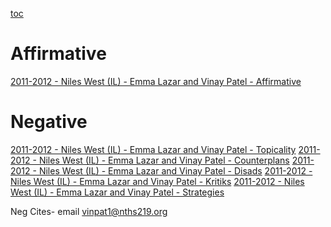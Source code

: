 [[toc]]
=Affirmative= 

[[2011-2012 - Niles West (IL) - Emma Lazar and Vinay Patel - Affirmative]]

=Negative= 

[[2011-2012 - Niles West (IL) - Emma Lazar and Vinay Patel - Topicality]]
[[2011-2012 - Niles West (IL) - Emma Lazar and Vinay Patel - Counterplans]]
[[2011-2012 - Niles West (IL) - Emma Lazar and Vinay Patel - Disads]]
[[2011-2012 - Niles West (IL) - Emma Lazar and Vinay Patel - Kritiks]]
[[2011-2012 - Niles West (IL) - Emma Lazar and Vinay Patel - Strategies]]

Neg Cites- email [[mailto:vinpat1@nths219.org|vinpat1@nths219.org]]